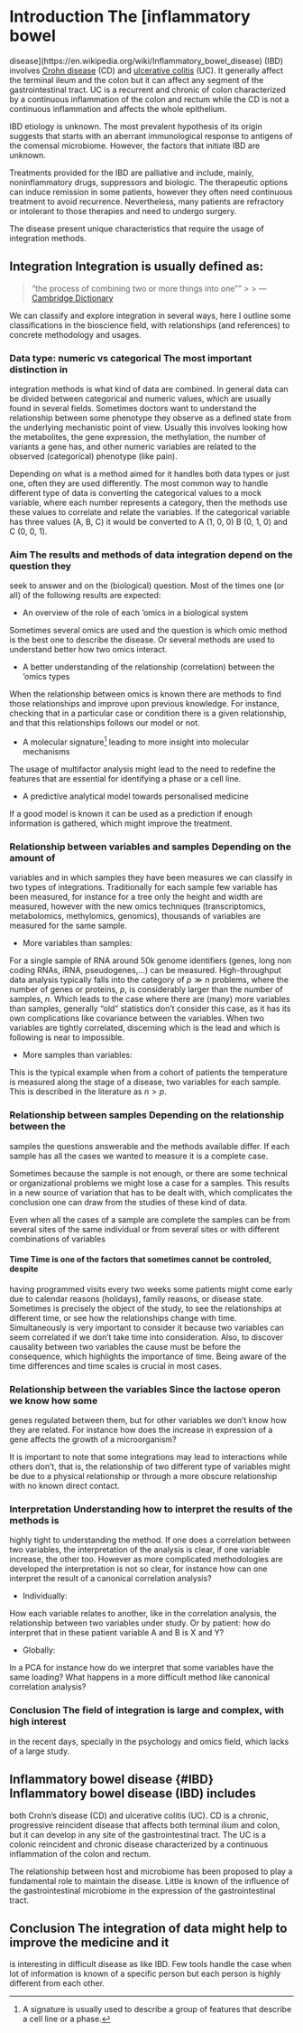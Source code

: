 # Introduction The [inflammatory bowel
disease](https://en.wikipedia.org/wiki/Inflammatory_bowel_disease) (IBD)
involves [Crohn disease](https://en.wikipedia.org/wiki/Crohn%27s_disease) (CD)
and [ulcerative colitis](https://en.wikipedia.org/wiki/Ulcerative_colitis) (UC).
It generally affect the terminal ileum and the colon but it can affect any
segment of the gastrointestinal tract. UC is a recurrent and chronic of colon
characterized by a continuous inflammation of the colon and rectum while the CD
is not a continuous inflammation and affects the whole epithelium.

IBD etiology is unknown. The most prevalent hypothesis of its origin suggests
that starts with an aberrant immunological response to antigens of the comensal
microbiome. However, the factors that initiate IBD are unknown.

Treatments provided for the IBD are palliative and include, mainly,
noninflammatory drugs, suppressors and biologic. The therapeutic options can
induce remission in some patients, however they often need continuous treatment
to avoid recurrence. Nevertheless, many patients are refractory or intolerant to
those therapies and need to undergo surgery.

The disease present unique characteristics that require the usage of integration
methods.

## Integration Integration is usually defined as:

> "the process of combining two or more things into one"" > > --- [Cambridge
Dictionary](https://dictionary.cambridge.org/dictionary/english/integration)

We can classify and explore integration in several ways, here I outline some
classifications in the bioscience field, with relationships (and references) to
concrete methodology and usages.

### Data type: numeric vs categorical The most important distinction in
integration methods is what kind of data are combined. In general data can be
divided between categorical and numeric values, which are usually found in
several fields. Sometimes doctors want to understand the relationship between
some phenotype they observe as a defined state from the underlying mechanistic
point of view. Usually this involves looking how the metabolites, the gene
expression, the methylation, the number of variants a gene has, and other
numeric variables are related to the observed (categorical) phenotype (like
pain).

Depending on what is a method aimed for it handles both data types or just one,
often they are used differently. The most common way to handle different type of
data is converting the categorical values to a mock variable, where each number
represents a category, then the methods use these values to correlate and relate
the variables. If the categorical variable has three values (A, B, C) it would
be converted to A (1, 0, 0) B (0, 1, 0) and C (0, 0, 1).

### Aim The results and methods of data integration depend on the question they
seek to answer and on the (biological) question. Most of the times one (or all)
of the following results are expected:

- An overview of the role of each ‘omics in a biological system

Sometimes several omics are used and the question is which omic method is the
best one to describe the disease. Or several methods are used to understand
better how two omics interact.

- A better understanding of the relationship (correlation) between the ’omics
  types

When the relationship between omics is known there are methods to find those
relationships and improve upon previous knowledge. For instance, checking that
in a particular case or condition there is a given relationship, and that this
relationships follows our model or not.

- A molecular signature[^1] leading to more insight into molecular mechanisms

[^1]:A signature is usually used to describe a group of features that describe a
cell line or a phase.

The usage of multifactor analysis might lead to the need to redefine the
features that are essential for identifying a phase or a cell line.

- A predictive analytical model towards personalised medicine

If a good model is known it can be used as a prediction if enough information is
gathered, which might improve the treatment.

### Relationship between variables and samples Depending on the amount of
variables and in which samples they have been measures we can classify in two
types of integrations. Traditionally for each sample few variable has been
measured, for instance for a tree only the height and width are measured,
however with the new omics techniques (transcriptomics, metabolomics,
methylomics, genomics), thousands of variables are measured for the same
sample.

- More variables than samples:

For a single sample of RNA around 50k genome identifiers (genes, long non coding
RNAs, iRNA, pseudogenes,...) can be measured. High-throughput data analysis
typically falls into the category of $p \gg n$ problems, where the number of
genes or proteins, $p$, is considerably larger than the number of samples, $n$.
Which leads to the case where there are (many) more variables than samples,
generally "old" statistics don't consider this case, as it has its own
complications like covariance between the variables. When two variables are
tightly correlated, discerning which is the lead and which is following is near
to impossible.

- More samples than variables:

This is the typical example when from a cohort of patients the temperature is
measured along the stage of a disease, two variables for each sample. This is
described in the literature as $n \gt p$.

### Relationship between samples Depending on the relationship between the
samples the questions answerable and the methods available differ. If each
sample has all the cases we wanted to measure it is a complete case.

Sometimes because the sample is not enough, or there are some technical or
organizational problems we might lose a case for a samples. This results in a
new source of variation that has to be dealt with, which complicates the
conclusion one can draw from the studies of these kind of data.

Even when all the cases of a sample are complete the samples can be from several
sites of the same individual or from several sites or with different
combinations of variables

#### Time Time is one of the factors that sometimes cannot be controled, despite
having programmed visits every two weeks some patients might come early due to
calendar reasons (holidays), family reasons, or disease state. Sometimes is
precisely the object of the study, to see the relationships at different time,
or see how the relationships change with time. Simultaneously is very important
to consider it because two variables can seem correlated if we don't take time
into consideration. Also, to discover causality between two variables the cause
must be before the consequence, which highlights the importance of time. Being
aware of the time differences and time scales is crucial in most cases.

### Relationship between the variables Since the lactose operon we know how some
genes regulated between them, but for other variables we don't know how they are
related. For instance how does the increase in expression of a gene affects the
growth of a microorganism?

It is important to note that some integrations may lead to interactions while
others don't, that is, the relationship of two different type of variables might
be due to a physical relationship or through a more obscure relationship with no
known direct contact.

### Interpretation Understanding how to interpret the results of the methods is
highly tight to understanding the method. If one does a correlation between two
variables, the interpretation of the analysis is clear, if one variable
increase, the other too. However as more complicated methodologies are developed
the interpretation is not so clear, for instance how can one interpret the
result of a canonical correlation analysis?

- Individually:

How each variable relates to another, like in the correlation analysis, the
relationship between two variables under study. Or by patient: how do interpret
that in these patient variable A and B is X and Y?

- Globally:

In a PCA for instance how do we interpret that some variables have the same
loading? What happens in a more difficult method like canonical correlation
analysis?

### Conclusion The field of integration is large and complex, with high interest
in the recent days, specially in the psychology and omics field, which lacks of
a large study.

## Inflammatory bowel disease {#IBD} Inflammatory bowel disease (IBD) includes
both Crohn's disease (CD) and ulcerative colitis (UC). CD is a chronic,
progressive reincident disease that affects both terminal ilium and colon, but
it can develop in any site of the gastrointestinal tract. The UC is a colonic
reincident and chronic disease characterized by a continuous inflammation of the
colon and rectum.

The relationship between host and microbiome has been proposed to play a
fundamental role to maintain the disease. Little is known of the influence of
the gastrointestinal microbiome in the expression of the gastrointestinal tract.


## Conclusion The integration of data might help to improve the medicine and it
is interesting in difficult disease as like IBD. Few tools handle the case when
lot of information is known of a specific person but each person is highly
different from each other.

